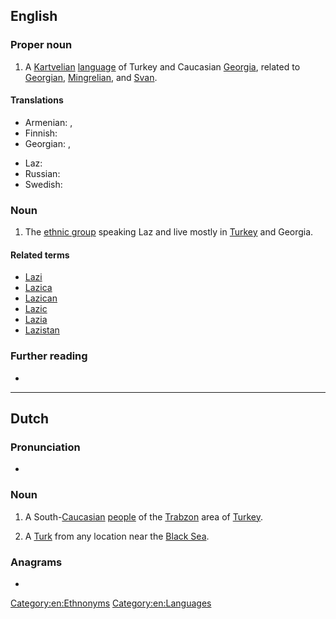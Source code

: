 {{also|laz|láz|läz|laž|Łaz}}

==English==
{{wikipedia|Laz language}}

===Proper noun===
{{en-proper noun}}

# A [[Kartvelian]] [[language]] of Turkey and Caucasian [[Georgia]], related to [[Georgian]], [[Mingrelian]], and [[Svan]].

====Translations====
{{trans-top|language}}
* Armenian: {{t+|hy|լազերեն}}, {{t+|hy|ճաներեն}}
* Finnish: {{t+|fi|lazi}}
* Georgian: {{t|ka|ლაზური}}, {{t|ka|ლაზური ენა}}
{{trans-mid}}
* Laz: {{t|lzz|ლაზური ნენა}}
* Russian: {{t+|ru|ла́зский|m}}
* Swedish: {{t+|sv|laziska|c}}
{{trans-bottom}}

===Noun===
{{en-plural noun}}

# The [[ethnic group]] speaking Laz and live mostly in [[Turkey]] and Georgia.

====Related terms====
* [[Lazi]]
* [[Lazica]]
* [[Lazican]]
* [[Lazic]]
* [[Lazia]]
* [[Lazistan]]

===Further reading===
* {{ethnologue|code=lzz}}

[[Category:en:Ethnonyms]]
[[Category:en:Languages]]

----

==Dutch==

===Pronunciation===
* {{audio|Nl-Laz.ogg|Audio|lang=nl}}

===Noun===
{{nl-noun|m|-|-}}

# A South-[[Caucasian]] [[w:Laz people|people]] of the [[w:Trabzon|Trabzon]] area of [[Turkey]].
# {{lb|nl|slang}} A [[Turk]] from any location near the [[Black Sea]].

===Anagrams===
* {{l|nl|zal}}
